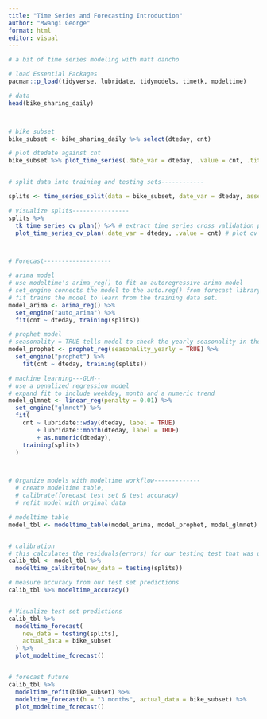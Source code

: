 ```yaml
---
title: "Time Series and Forecasting Introduction"
author: "Mwangi George"
format: html
editor: visual
---
```


```r

# a bit of time series modeling with matt dancho

# load Essential Packages
pacman::p_load(tidyverse, lubridate, tidymodels, timetk, modeltime)

# data
head(bike_sharing_daily)



# bike subset
bike_subset <- bike_sharing_daily %>% select(dteday, cnt)

# plot dtedate against cnt
bike_subset %>% plot_time_series(.date_var = dteday, .value = cnt, .title = "Count of People Sharing bikes in DC over time")


# split data into training and testing sets------------

splits <- time_series_split(data = bike_subset, date_var = dteday, assess = "3 months", cumulative = TRUE)

# visualize splits----------------
splits %>% 
  tk_time_series_cv_plan() %>% # extract time series cross validation plan 
  plot_time_series_cv_plan(.date_var = dteday, .value = cnt) # plot cv plan



# Forecast-------------------

# arima model
# use modeltime's arima_reg() to fit an autoregressive arima model
# set_engine connects the model to the auto.reg() from forecast library
# fit trains the model to learn from the training data set.
model_arima <- arima_reg() %>% 
  set_engine("auto_arima") %>% 
  fit(cnt ~ dteday, training(splits))

# prophet model
# seasonality = TRUE tells model to check the yearly seasonality in the data
model_prophet <- prophet_reg(seasonality_yearly = TRUE) %>% 
  set_engine("prophet") %>% 
    fit(cnt ~ dteday, training(splits))

# machine learning---GLM--
# use a penalized regression model
# expand fit to include weekday, month and a numeric trend
model_glmnet <- linear_reg(penalty = 0.01) %>% 
  set_engine("glmnet") %>% 
  fit(
    cnt ~ lubridate::wday(dteday, label = TRUE)
        + lubridate::month(dteday, label = TRUE)
        + as.numeric(dteday),
    training(splits)
  )



# Organize models with modeltime workflow-------------
  # create modeltime table,
  # calibrate(forecast test set & test accuracy)
  # refit model with orginal data

# modeltime table
model_tbl <- modeltime_table(model_arima, model_prophet, model_glmnet)


# calibration
# this calculates the residuals(errors) for our testing test that was unseen during training
calib_tbl <- model_tbl %>% 
  modeltime_calibrate(new_data = testing(splits))

# measure accuracy from our test set predictions
calib_tbl %>% modeltime_accuracy()


# Visualize test set predictions 
calib_tbl %>% 
  modeltime_forecast(
    new_data = testing(splits),
    actual_data = bike_subset
  ) %>% 
  plot_modeltime_forecast()


# forecast future
calib_tbl %>% 
  modeltime_refit(bike_subset) %>% 
  modeltime_forecast(h = "3 months", actual_data = bike_subset) %>% 
  plot_modeltime_forecast()
```
